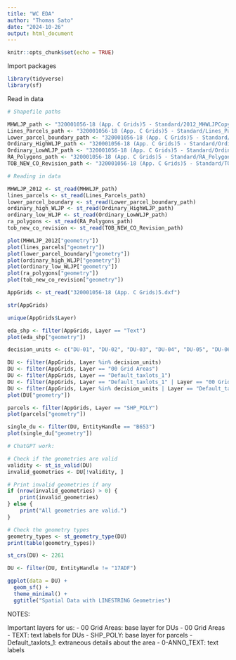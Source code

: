 ---
title: "WC EDA"
author: "Thomas Sato"
date: "2024-10-26"
output: html_document
---

```{r setup, include=FALSE}
knitr::opts_chunk$set(echo = TRUE)
```

Import packages
```{r}
library(tidyverse)
library(sf)
```

Read in data
```{r}
# Shapefile paths

MHWLJP_path <- "320001056-18 (App. C Grids)5 - Standard/2012_MHWLJPCopy.shp"
Lines_Parcels_path <- "320001056-18 (App. C Grids)5 - Standard/Lines_Parcels.shp"
Lower_parcel_boundary_path <- "320001056-18 (App. C Grids)5 - Standard/Lower_parcel_boundary.shp"
Ordinary_HighWLJP_path <- "320001056-18 (App. C Grids)5 - Standard/Ordinary_HighWLJP.shp"
Ordinary_LowWLJP_path <- "320001056-18 (App. C Grids)5 - Standard/Ordinary_LowWLJP.shp"
RA_Polygons_path <- "320001056-18 (App. C Grids)5 - Standard/RA_Polygons.shp"
TOB_NEW_CO_Revision_path <- "320001056-18 (App. C Grids)5 - Standard/TOB_NEW_CO_Revision.shp"
```

```{r}
# Reading in data

MHWLJP_2012 <- st_read(MHWLJP_path)
lines_parcels <- st_read(Lines_Parcels_path)
lower_parcel_boundary <- st_read(Lower_parcel_boundary_path)
ordinary_high_WLJP <- st_read(Ordinary_HighWLJP_path)
ordinary_low_WLJP <- st_read(Ordinary_LowWLJP_path)
ra_polygons <- st_read(RA_Polygons_path)
tob_new_co_revision <- st_read(TOB_NEW_CO_Revision_path)
```

```{r}
plot(MHWLJP_2012["geometry"])
plot(lines_parcels["geometry"])
plot(lower_parcel_boundary["geometry"])
plot(ordinary_high_WLJP["geometry"])
plot(ordinary_low_WLJP["geometry"])
plot(ra_polygons["geometry"])
plot(tob_new_co_revision["geometry"])
```


```{r}
AppGrids <- st_read("320001056-18 (App. C Grids)5.dxf")
```


```{r}
str(AppGrids)
```

```{r}
unique(AppGrids$Layer)
```

```{r}
eda_shp <- filter(AppGrids, Layer == "Text")
plot(eda_shp["geometry"])
```

```{r}
decision_units <- c("DU-01", "DU-02", "DU-03", "DU-04", "DU-05", "DU-06", "DU-07", "DU-08", "DU-09", "DU-10", "DU-11", "DU-12", "DU-13", "DU-14", "DU-15", "DU-16", "DU-17", "DU-18", "DU-19", "DU-20", "DU-21", "DU-22", "DU-23", "DU-24", "DU-25", "DU-26", "DU-27", "DU-28", "DU-29", "DU-30", "DU-31", "DU-32", "DU-33", "DU-34", "DU-35", "DU-36", "DU-37", "DU-38", "DU-39", "DU-40", "DU-41", "DU-42", "DU-43", "DU-44")

DU <- filter(AppGrids, Layer %in% decision_units)
DU <- filter(AppGrids, Layer == "00 Grid Areas")
DU <- filter(AppGrids, Layer == "Default_taxlots_1")
DU <- filter(AppGrids, Layer == "Default_taxlots_1" | Layer == "00 Grid Areas")
DU <- filter(AppGrids, Layer %in% decision_units | Layer == "Default_taxlots_1")
plot(DU["geometry"])
```

```{r}
parcels <- filter(AppGrids, Layer == "SHP_POLY")
plot(parcels["geometry"])
```
```{r}
single_du <- filter(DU, EntityHandle == "B653")
plot(single_du["geometry"])
```
```{r}
# ChatGPT work:

# Check if the geometries are valid
validity <- st_is_valid(DU)
invalid_geometries <- DU[!validity, ]

# Print invalid geometries if any
if (nrow(invalid_geometries) > 0) {
    print(invalid_geometries)
} else {
    print("All geometries are valid.")
}
```
```{r}
# Check the geometry types
geometry_types <- st_geometry_type(DU)
print(table(geometry_types))
```
```{r}
st_crs(DU) <- 2261
```

```{r}
DU <- filter(DU, EntityHandle != "17ADF")
```


```{r}
ggplot(data = DU) +
  geom_sf() +
  theme_minimal() +
  ggtitle("Spatial Data with LINESTRING Geometries")
```




NOTES:

Important layers for us: 
- 00 Grid Areas: base layer for DUs
- 00 Grid Areas - TEXT: text labels for DUs
- SHP_POLY: base layer for parcels
- Default_taxlots_1: extraneous details about the area
- 0-ANNO_TEXT: text labels


